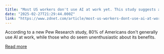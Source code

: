 ```yaml
---
title: "Most US workers don't use AI at work yet. This study suggests a reason why"
date: "2025-02-27T21:29:44.000Z"
link: "https://www.zdnet.com/article/most-us-workers-dont-use-ai-at-work-yet-this-study-suggests-a-reason-why/"
---
```


According to a new Pew Research study, 80% of Americans don't generally use AI at work, while those who do seem unenthusiastic about its benefits.

[Read more](https://www.zdnet.com/article/most-us-workers-dont-use-ai-at-work-yet-this-study-suggests-a-reason-why/)
